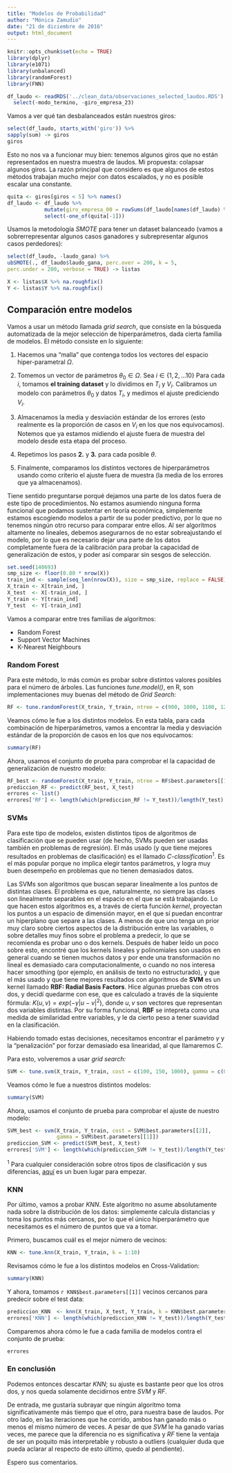 ```yaml
---
title: "Modelos de Probabilidad"
author: "Mónica Zamudio"
date: "21 de diciembre de 2016"
output: html_document
---
```


```r
knitr::opts_chunk$set(echo = TRUE)
library(dplyr)
library(e1071)
library(unbalanced)
library(randomForest)
library(FNN)
```

```r
df_laudo <- readRDS('../clean_data/observaciones_selected_laudos.RDS') %>% 
  select(-modo_termino, -giro_empresa_23)
```

Vamos a ver qué tan desbalanceados están nuestros giros:
```r
select(df_laudo, starts_with('giro')) %>%
sapply(sum) -> giros
giros
```

Esto no nos va a funcionar muy bien: tenemos algunos giros que no están representados en nuestra muestra de laudos. Mi propuesta: colapsar algunos giros. La razón principal que considero es que algunos de estos métodos trabajan mucho mejor con datos escalados, y no es posible escalar una constante.
```r
quita <- giros[giros < 5] %>% names()
df_laudo <- df_laudo %>%
            mutate(giro_empresa_00 = rowSums(df_laudo[names(df_laudo) %in% quita])) %>%
            select(-one_of(quita[-1]))
```

Usamos la metodología *SMOTE* para tener un dataset balanceado (vamos a sobrerrepresentar algunos casos ganadores y subrepresentar algunos casos perdedores):
```r
select(df_laudo, -laudo_gana) %>% 
ubSMOTE(., df_laudo$laudo_gana, perc.over = 200, k = 5, 
perc.under = 200, verbose = TRUE) -> listas

X <- listas$X %>% na.roughfix()
Y <- listas$Y %>% na.roughfix()
```

## Comparación entre modelos

Vamos a usar un método llamada *grid search*, que consiste en la búsqueda automatizada de la mejor selección de hiperparámetros, dada cierta familia de modelos. El método consiste en lo siguiente:

  1. Hacemos una "malla" que contenga todos los vectores del espacio hiper-parametral $\Omega$.
  
  2. Tomemos un vector de parámetros $\theta_0 \in \Omega$. Sea $i \in \{1, 2, ... 10 \}$ Para cada $i$, tomamos **el training dataset** y lo dividimos en $T_i$ y $V_i$. Calibramos un modelo con parámetros $\theta_0$ y datos $T_i$, y medimos el ajuste prediciendo $V_i$.
  
  3. Almacenamos la media y desviación estándar de los errores (esto realmente es la proporción de casos en $V_i$ en los que nos equivocamos). Notemos que ya estamos midiendo el ajuste fuera de muestra del modelo desde esta etapa del proceso.
  
  4. Repetimos los pasos **2.** y **3.** para cada posible $\theta$.
  
  5. Finalmente, comparamos los distintos vectores de hiperparámetros usando como criterio el ajuste fuera de muestra (la media de los errores que ya almacenamos).

Tiene sentido preguntarse porqué dejamos una parte de los datos fuera de este tipo de procedimientos. No estamos asumiendo ninguna forma funcional que podamos sustentar en teoría económica, simplemente estamos escogiendo modelos a partir de su poder predictivo, por lo que no tenemos ningún otro recurso para comparar entre ellos. Al ser algoritmos altamente no lineales, debemos asegurarnos de no estar sobreajustando el modelo, por lo que es necesario dejar una parte de los datos completamente fuera de la calibración para probar la capacidad de generalización de estos, y poder así comparar sin sesgos de selección.

```r
set.seed(140693)
smp_size <- floor(0.80 * nrow(X))
train_ind <- sample(seq_len(nrow(X)), size = smp_size, replace = FALSE)
X_train <- X[train_ind, ]
X_test  <- X[-train_ind, ]
Y_train <- Y[train_ind]
Y_test  <- Y[-train_ind]
```

Vamos a comparar entre tres familias de algoritmos: 

- Random Forest
- Support Vector Machines
- K-Nearest Neighbours

### Random Forest

Para este método, lo más común es probar sobre distintos valores posibles para el número de árboles. Las funciones *tune.model()*, en R, son implementaciones muy buenas del método de *Grid Search:*
```r
RF <- tune.randomForest(X_train, Y_train, ntree = c(900, 1000, 1100, 1200, 1300, 1400, 1500))
```


Veamos cómo le fue a los distintos modelos. En esta tabla, para cada combinación de hiperparámetros, vamos a encontrar la media y desviación estándar de la proporción de casos en los que nos equivocamos:
```r
summary(RF)
```


Ahora, usamos el conjunto de prueba para comprobar el la capacidad de generalización de nuestro modelo:
```r
RF_best <- randomForest(X_train, Y_train, ntree = RF$best.parameters[[1]])
prediccion_RF <- predict(RF_best, X_test)
errores <- list()
errores['RF'] <- length(which(prediccion_RF != Y_test))/length(Y_test)
```

### SVMs

Para este tipo de modelos, existen distintos tipos de algoritmos de clasificación que se pueden usar (de hecho, SVMs pueden ser usadas también en problemas de regresión). El más usado (y que tiene mejores resultados en problemas de clasificación) es el llamado *C-classification*^1^. Es el más popular porque no implica elegir tantos parámetros, y logra muy buen desempeño en problemas que no tienen demasiados datos.


Las SVMs son algoritmos que buscan separar linealmente a los puntos de distintas clases. El problema es que, naturalmente, no siempre las clases son linealmente separables en el espacio en el que se está trabajando. Lo que hacen estos algoritmos es, a través de cierta función *kernel*, proyectan los puntos a un espacio de dimensión mayor, en el que sí puedan encontrar un hiperplano que separe a las clases. A menos de que uno tenga un prior muy claro sobre ciertos aspectos de la distribución entre las variables, o sobre detalles muy finos sobre el problema a predecir, lo que se recomienda es probar uno o dos kernels. Después de haber leído un poco sobre esto, encontré que los kernels lineales y polinomiales son usados en general cuando se tienen muchos datos y por ende una transformación no lineal es demasiado cara computacionalmente, o cuando no nos interesa hacer smoothing (por ejemplo, en análisis de texto no estructurado), y que el más usado y que tiene mejores resultados con algoritmos de **SVM** es un kernel llamado **RBF: Radial Basis Factors**. Hice algunas pruebas con otros dos, y decidí quedarme con ese, que es calculado a través de la siquiente fórmula: $K(u,v) = exp(-\gamma |u-v|^2)$, donde $u,v$ son vectores que representan dos variables distintas. Por su forma funcional, **RBF** se intepreta como una medida de similaridad entre variables, y le da cierto peso a tener suavidad en la clasificación. 

Habiendo tomado estas decisiones, necesitamos encontrar el parámetro $\gamma$ y la "penalización" por forzar demasiado esa linearidad, al que llamaremos $C$.

Para esto, volveremos a usar *grid search:*
```r
SVM <- tune.svm(X_train, Y_train, cost = c(100, 150, 1000), gamma = c(0.1, 0.4, 1))
```


Veamos cómo le fue a nuestros distintos modelos:
```r
summary(SVM)
```


Ahora, usamos el conjunto de prueba para comprobar el ajuste de nuestro modelo:
```r
SVM_best <- svm(X_train, Y_train, cost = SVM$best.parameters[[2]], 
                gamma = SVM$best.parameters[[1]])
prediccion_SVM <- predict(SVM_best, X_test)
errores['SVM'] <- length(which(prediccion_SVM != Y_test))/length(Y_test)
```

^1^ Para cualquier consideración sobre otros tipos de clasificación y sus diferencias, [aquí](ftp://cran.r-project.org/pub/R/web/packages/e1071/vignettes/svmdoc.pdf) es un buen lugar para empezar.

### KNN
Por último, vamos a probar *KNN*. Este algoritmo no asume absolutamente nada sobre la distribución de los datos: simplemente calcula distancias y toma los puntos más cercanos, por lo que el único hiperparámetro que necesitamos es el número de puntos que va a tomar.

Primero, buscamos cuál es el mejor número de vecinos:
```r
KNN <- tune.knn(X_train, Y_train, k = 1:10)
```

Revisamos cómo le fue a los distintos modelos en Cross-Validation:
```r
summary(KNN)
```

Y ahora, tomamos `r KNN$best.parameters[[1]]` vecinos cercanos para predecir sobre el test data:
```r
prediccion_KNN  <- knn(X_train, X_test, Y_train, k = KNN$best.parameters[[1]])
errores['KNN'] <- length(which(prediccion_KNN != Y_test))/length(Y_test)
```

Comparemos ahora cómo le fue a cada familia de modelos contra el conjunto de prueba:
```r
errores
```

### En conclusión
Podemos entonces descartar *KNN*; su ajuste es bastante peor que los otros dos, y nos queda solamente decidirnos entre *SVM* y *RF*. 

De entrada, me gustaría subrayar que ningún algoritmo toma significativamente más tiempo que el otro, para nuestra base de laudos. Por otro lado, en las iteraciones que he corrido, ambos han ganado más o menos el mismo número de veces. A pesar de que *SVM* le ha ganado varias veces, me parece que la diferencia no es significativa y *RF* tiene la ventaja de ser un poquito más interpretable y robusto a outliers (cualquier duda que pueda aclarar al respecto de esto último, quedo al pendiente). 

Espero sus comentarios. 
